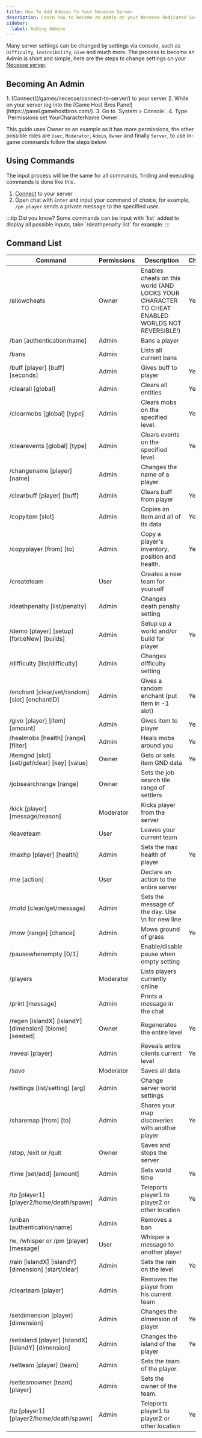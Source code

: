 ```yaml
---
title: How To Add Admins To Your Necesse Server
description: Learn how to become an Admin on your Necesse dedicated Server
sidebar:
  label: Adding Admins
---
```


Many server settings can be changed by settings via console, such as `Difficulty`, `Invincibility`, `Give` and much more. The process to become an Admin is short and simple, here are the steps to change settings on your [Necesse server](https://www.gamehostbros.com/necesse-server-hosting/).

## Becoming An Admin

<Steps>
  1. [Connect](/games/necesse/connect-to-server/) to your server
  2. While on your server log into the [Game Host Bros Panel](https://panel.gamehostbros.com/).
  3. Go to `System > Console`.
  4. Type `Permissions set YourCharacterName Owner`.
</Steps>

This guide uses Owner as an example as it has more permissions, the other possible roles are `User`, `Moderator`, `Admin`, `Owner` and finally `Server`, to use in-game commands follow the steps below.

## Using Commands

The input process will be the same for all commands, finding and executing commands is done like this.
<Steps>
  1. [Connect](/games/necesse/connect-to-server/) to your server
  2. Open chat with `Enter` and input your command of choice, for example, `/pm player` sends a private message to the specified user.
</Steps>
:::tip
Did you know? Some commands can be input with `list` added to display all possible inputs, take `/deathpenalty list` for example.
:::

## Command List

| Command                                          | Permissions | Description                                                                                               | Cheats |
|--------------------------------------------------|-------------|------------------------------------------------------------------------------------------------------|--------|
| /allowcheats                                    | Owner       | Enables cheats on this world (AND LOCKS YOUR CHARACTER TO CHEAT ENABLED WORLDS NOT REVERSIBLE!)                                                | Yes    |
| /ban [authentication/name]                       | Admin       | Bans a player                                                                                         |        |
| /bans                                           | Admin       | Lists all current bans                                                                                 |        |
| /buff [player] [buff] [seconds]             | Admin       | Gives buff to player                                                                                 | Yes    |
| /clearall [global]                            | Admin       | Clears all entities                                                                                  | Yes    |
| /clearmobs [global] [type]                 | Admin       | Clears mobs on the specified level.                           | Yes    |
| /clearevents [global] [type]                | Admin       | Clears events on the specified level.                                           | Yes    |
| /changename [player] [name]                     | Admin       | Changes the name of a player                                                                          |        |
| /clearbuff [player] [buff]                    | Admin       | Clears buff from player                                                                                | Yes    |
| /copyitem [slot]                              | Admin       | Copies an item and all of its data                                                                    | Yes    |
| /copyplayer [from] [to]                         | Admin       | Copy a player's inventory, position and health.                                        | Yes    |
| /createteam                                      | User        | Creates a new team for yourself                                                                      |        |
| /deathpenalty [list/penalty]                     | Admin       | Changes death penalty setting                                                                          |        |
| /demo [player] [setup] [forceNew] [builds] | Admin    | Setup up a world and/or build for player                                                             | Yes    |
| /difficulty [list/difficulty]                     | Admin       | Changes difficulty setting                                                                             |        |
| /enchant [clear/set/random] [slot] [enchantID] | Admin    | Gives a random enchant (put item in -1 slot)                               | Yes    |
| /give [player] [item] [amount]              | Admin       | Gives item to player                                                                                 | Yes    |
| /healmobs [health] [range] [filter]         | Admin       | Heals mobs around you                                                                                 | Yes    |
| /itemgnd [slot] [set/get/clear] [key] [value] | Owner   | Gets or sets item GND data                                                                            | Yes    |
| /jobsearchrange [range]                         | Owner       | Sets the job search tile range of settlers                                                             |        |
| /kick [player] [message/reason]               | Moderator   | Kicks player from the server                                                                          |        |
| /leaveteam                                       | User        | Leaves your current team                                                                              |        |
| /maxhp [player] [health]                       | Admin       | Sets the max health of player                                                                          | Yes    |
| /me [action]                                     | User        | Declare an action to the entire server                                                               |        |
| /motd [clear/get/message]                       | Admin       | Sets the message of the day. Use \n for new line                                           |        |
| /mow [range] [chance]                         | Admin       | Mows ground of grass                                                   | Yes    |
| /pausewhenempty [0/1]                           | Admin       | Enable/disable pause when empty setting                                                                |        |
| /players                                         | Moderator   | Lists players currently online                                                                        |        |
| /print [message]                                 | Admin       | Prints a message in the chat                                                                          |        |
| /regen [islandX] [islandY] [dimension] [biome] [seeded] | Owner | Regenerates the entire level                                                                            | Yes    |
| /reveal [player]                               | Admin       | Reveals entire clients current level                                                                   | Yes    |
| /save                                            | Moderator   | Saves all data                                                                                        |        |
| /settings [list/setting] [arg]                | Admin       | Change server world settings                                                                           |        |
| /sharemap [from] [to]                         | Admin       | Shares your map discoveries with another player                                                       | Yes    |
| /stop, /exit or /quit                           | Owner       | Saves and stops the server                                                                             |        |
| /time [set/add] [amount]                      | Admin       | Sets world time                                            | Yes    |
| /tp [player1] [player2/home/death/spawn]     | Admin       | Teleports player1 to player2 or other location                                                       | Yes    |
| /unban [authentication/name]                     | Admin       | Removes a ban                                                                                         |        |
| /w, /whisper or /pm [player] [message]          | User        | Whisper a message to another player                                                                  |        |
| /rain [islandX] [islandY] [dimension] [start/clear] | Admin   | Sets the rain on the level                                                                             | Yes    |
| /clearteam [player]                             | Admin       | Removes the player from his current team                                                              |        |
| /setdimension [player] [dimension]             | Admin       | Changes the dimension of player                                                                        | Yes    |
| /setisland [player] [islandX] [islandY] [dimension] | Admin | Changes the island of the player                                                                      | Yes    |
| /setteam [player] [team]                        | Admin       | Sets the team of the player.                                                                          |        |
| /setteamowner [team] [player]                   | Admin       | Sets the owner of the team.                            |        |
| /tp [player1] [player2/home/death/spawn]     | Admin       | Teleports player1 to player2 or other location                                                       | Yes    |

